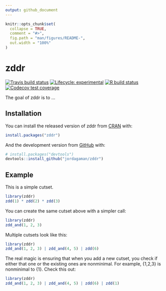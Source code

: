 ```yaml
---
output: github_document
---
```


<!-- README.md is generated from README.Rmd. Please edit that file -->

```r
knitr::opts_chunk$set(
  collapse = TRUE,
  comment = "#>",
  fig.path = "man/figures/README-",
  out.width = "100%"
)
```

# zddr

<!-- badges: start -->
[![Travis build status](https://travis-ci.com/jordagaman/zddr.svg?branch=main)](https://travis-ci.com/jordagaman/zddr)
[![Lifecycle: experimental](https://img.shields.io/badge/lifecycle-experimental-orange.svg)](https://www.tidyverse.org/lifecycle/#experimental)
[![R build status](https://github.com/jordagaman/zddr/workflows/R-CMD-check/badge.svg)](https://github.com/jordagaman/zddr/actions)
[![Codecov test coverage](https://codecov.io/gh/jordagaman/zddr/branch/main/graph/badge.svg)](https://codecov.io/gh/jordagaman/zddr?branch=main)
<!-- badges: end -->

The goal of zddr is to ...

## Installation

You can install the released version of zddr from [CRAN](https://CRAN.R-project.org) with:

``` r
install.packages("zddr")
```

And the development version from [GitHub](https://github.com/) with:

``` r
# install.packages("devtools")
devtools::install_github("jordagaman/zddr")
```
## Example

This is a simple cutset.

```r
library(zddr)
zdd(1) * zdd(2) * zdd(3)
```

You can create the same cutset above with a simpler call:

```r
library(zddr)
zdd_and(1, 2, 3)
```

Multiple cutsets look like this:

```r
library(zddr)
zdd_and(1, 2, 3) | zdd_and(4, 5) | zdd(6)
```


The real magic is ensuring that when you add a new cutset, you check if either 
that one or the existing ones are nonminimal. For example, {1,2,3} is
nonminimal to {1}. Check this out:

```r
library(zddr)
zdd_and(1, 2, 3) | zdd_and(4, 5) | zdd(6) | zdd(1)
```

